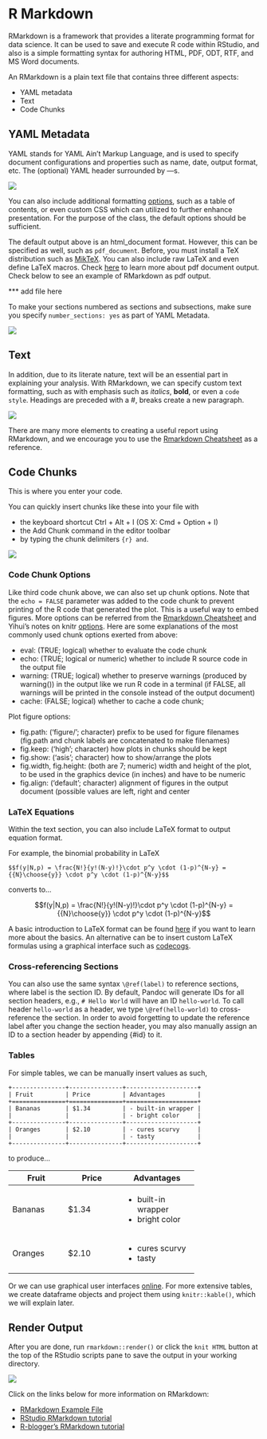# R Markdown

RMarkdown is a framework that provides a literate programming format for data science. It can be used to save and execute R code within RStudio, and also is a simple formatting syntax for authoring HTML, PDF, ODT, RTF, and MS Word documents.

An RMarkdown is a plain text file that contains three different aspects:

- YAML metadata
- Text 
- Code Chunks 

## YAML Metadata 

YAML stands for YAML Ain't Markup Language, and is used to specify document configurations and properties such as name, date, output format, etc. The (optional) YAML header surrounded by ---s.

![](images/rmd_yaml.png)

You can also include additional formatting [options](http://rmarkdown.rstudio.com/html_document_format.html), such as a table of contents, or even custom CSS which can utilized to further enhance presentation. For the purpose of the class, the default options should be sufficient.  

The default output above is an html_document format. However, this can be specified as well, such as `pdf_document`. Before, you must install a TeX distribution such as [MikTeX](https://miktex.org/2.9/setup). You can also include raw LaTeX and even define LaTeX macros. Check [here](http://rmarkdown.rstudio.com/pdf_document_format.html) to learn more about pdf document output. Check below to see an example of RMarkdown as pdf output. 

*** add file here 

To make your sections numbered as sections and subsections, make sure you specify `number_sections: yes` as part of YAML Metadata. 

![](images/yaml_number_sections.png)


## Text 

In addition, due to its literate nature, text will be an essential part in explaining your analysis. With RMarkdown, we can specify custom text formatting, such as with emphasis such as *italics*, **bold**, or even a `code style`. Headings are preceded with a #, breaks create a new paragraph. 

![](images/rmd_text.png)

There are many more elements to creating a useful report using RMarkdown, and we encourage you to use the [Rmarkdown Cheatsheet](https://www.rstudio.com/wp-content/uploads/2015/02/rmarkdown-cheatsheet.pdf) as a reference. 

## Code Chunks 

This is where you enter your code. 

You can quickly insert chunks like these into your file with

- the keyboard shortcut Ctrl + Alt + I (OS X: Cmd + Option + I)
- the Add Chunk command in the editor toolbar
- by typing the chunk delimiters ```{r} and ```.

![](images/rmd_code_chunk.png)

### Code Chunk Options

Like third code chunk above, we can also set up chunk options. Note that the `echo = FALSE` parameter was added to the code chunk to prevent printing of the R code that generated the plot. This is a useful way to embed figures. More options can be referred from the [Rmarkdown Cheatsheet](https://www.rstudio.com/wp-content/uploads/2015/02/rmarkdown-cheatsheet.pdf) and Yihui's notes on knitr [options](https://yihui.name/knitr/options/). Here are some explanations of the most commonly used chunk options exerted from above: 

- eval: (TRUE; logical) whether to evaluate the code chunk
- echo: (TRUE; logical or numeric) whether to include R source code in the output file
- warning: (TRUE; logical) whether to preserve warnings (produced by warning()) in the output like we run R code in a terminal (if FALSE, all warnings will be printed in the console instead of the output document)
- cache: (FALSE; logical) whether to cache a code chunk;

Plot figure options: 

- fig.path: ('figure/'; character) prefix to be used for figure filenames (fig.path and chunk labels are concatenated to make filenames)
- fig.keep: ('high'; character) how plots in chunks should be kept
- fig.show: ('asis'; character) how to show/arrange the plots
- fig.width, fig.height: (both are 7; numeric) width and height of the plot, to be used in the graphics device (in inches) and have to be numeric
- fig.align: ('default'; character) alignment of figures in the output document (possible values are left, right and center


### LaTeX Equations 

Within the text section, you can also include LaTeX format to output equation format. 

For example, the binomial probability in LaTeX

`$$f(y|N,p) = \frac{N!}{y!(N-y)!}\cdot p^y \cdot (1-p)^{N-y} = {{N}\choose{y}} \cdot p^y \cdot (1-p)^{N-y}$$`

converts to...

$$f(y|N,p) = \frac{N!}{y!(N-y)!}\cdot p^y \cdot (1-p)^{N-y} = {{N}\choose{y}} \cdot p^y \cdot (1-p)^{N-y}$$

A basic introduction to LaTeX format can be found [here](http://www.math.harvard.edu/texman/) if you want to learn more about the basics. An alternative can be to insert custom LaTeX formulas using a graphical interface such as [codecogs](https://www.codecogs.com/latex/eqneditor.php). 

### Cross-referencing Sections 

You can also use the same syntax `\@ref(label)` to reference sections, where label is the section ID. By default, Pandoc will generate IDs for all section headers, e.g., `# Hello World` will have an ID `hello-world`. To call header `hello-world` as a header, we type `\@ref(hello-world)` to cross-reference the section. In order to avoid forgetting to update the reference label after you change the section header, you may also manually assign an ID to a section header by appending {#id} to it.


### Tables 

For simple tables, we can be manually insert values as such, 

```
+---------------+---------------+--------------------+
| Fruit         | Price         | Advantages         |
+===============+===============+====================+
| Bananas       | $1.34         | - built-in wrapper |
|               |               | - bright color     |
+---------------+---------------+--------------------+
| Oranges       | $2.10         | - cures scurvy     |
|               |               | - tasty            |
+---------------+---------------+--------------------+
```

to produce... 

+---------------+---------------+--------------------+
| Fruit         | Price         | Advantages         |
+===============+===============+====================+
| Bananas       | $1.34         | - built-in wrapper |
|               |               | - bright color     |
+---------------+---------------+--------------------+
| Oranges       | $2.10         | - cures scurvy     |
|               |               | - tasty            |
+---------------+---------------+--------------------+

Or we can use graphical user interfaces [online](http://www.tablesgenerator.com/markdown_tables). For more extensive tables, we create dataframe objects and project them using `knitr::kable()`, which we will explain later. 

## Render Output 

After you are done, run `rmarkdown::render()` or click the `knit HTML` button at the top of the RStudio scripts pane to save the output in your working directory. 

![](images/rmd_knit.png)


Click on the links below for more information on RMarkdown:

- <a href='downloads/example_rmd_document.Rmd' download>RMarkdown Example File</a>
- [RStudio RMarkdown tutorial](http://rmarkdown.rstudio.com/authoring_quick_tour.html)
- [R-blogger's RMarkdown tutorial](https://www.r-bloggers.com/r-markdown-and-knitr-tutorial-part-1/)


